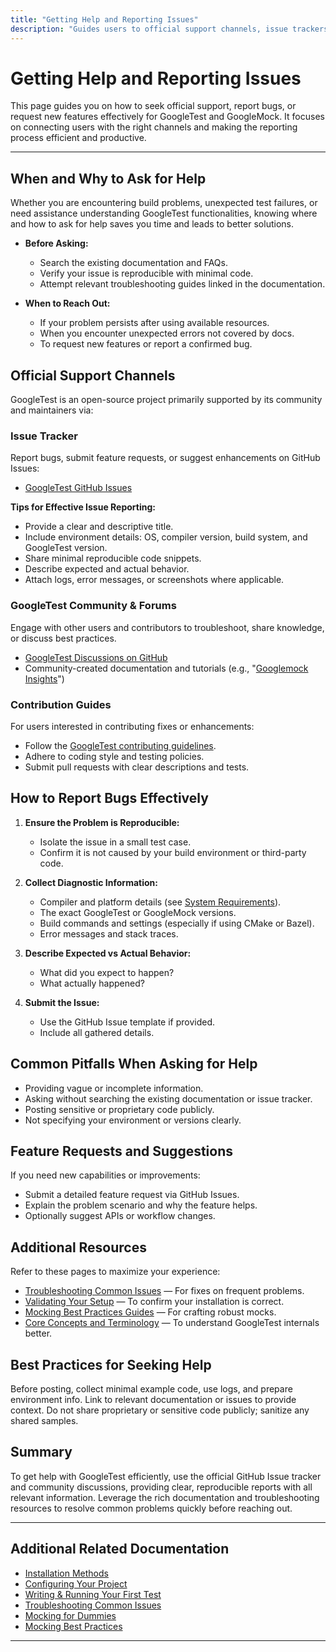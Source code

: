 ```yaml
---
title: "Getting Help and Reporting Issues"
description: "Guides users to official support channels, issue trackers, and documentation pages. Outlines the most effective ways to ask for help, report bugs, or request new features."
---
```


# Getting Help and Reporting Issues

This page guides you on how to seek official support, report bugs, or request new features effectively for GoogleTest and GoogleMock. It focuses on connecting users with the right channels and making the reporting process efficient and productive.

---

## When and Why to Ask for Help

Whether you are encountering build problems, unexpected test failures, or need assistance understanding GoogleTest functionalities, knowing where and how to ask for help saves you time and leads to better solutions.

- **Before Asking:**
  - Search the existing documentation and FAQs.
  - Verify your issue is reproducible with minimal code.
  - Attempt relevant troubleshooting guides linked in the documentation.

- **When to Reach Out:**
  - If your problem persists after using available resources.
  - When you encounter unexpected errors not covered by docs.
  - To request new features or report a confirmed bug.

## Official Support Channels

GoogleTest is an open-source project primarily supported by its community and maintainers via:

### Issue Tracker

Report bugs, submit feature requests, or suggest enhancements on GitHub Issues:

- [GoogleTest GitHub Issues](https://github.com/google/googletest/issues)

**Tips for Effective Issue Reporting:**

- Provide a clear and descriptive title.
- Include environment details: OS, compiler version, build system, and GoogleTest version.
- Share minimal reproducible code snippets.
- Describe expected and actual behavior.
- Attach logs, error messages, or screenshots where applicable.

### GoogleTest Community & Forums

Engage with other users and contributors to troubleshoot, share knowledge, or discuss best practices.

- [GoogleTest Discussions on GitHub](https://github.com/google/googletest/discussions)
- Community-created documentation and tutorials (e.g., "[Googlemock Insights](https://github.com/ElectricRCAircraftGuy/eRCaGuy_dotfiles/blob/master/googletest/insights.md)")

### Contribution Guides

For users interested in contributing fixes or enhancements:

- Follow the [GoogleTest contributing guidelines](https://github.com/google/googletest/blob/main/CONTRIBUTING.md).
- Adhere to coding style and testing policies.
- Submit pull requests with clear descriptions and tests.

## How to Report Bugs Effectively

1. **Ensure the Problem is Reproducible:**
   - Isolate the issue in a small test case.
   - Confirm it is not caused by your build environment or third-party code.

2. **Collect Diagnostic Information:**
   - Compiler and platform details (see [System Requirements](/getting-started/prerequisites-installation/system-requirements)).
   - The exact GoogleTest or GoogleMock versions.
   - Build commands and settings (especially if using CMake or Bazel).
   - Error messages and stack traces.

3. **Describe Expected vs Actual Behavior:**
   - What did you expect to happen?
   - What actually happened?

4. **Submit the Issue:**
   - Use the GitHub Issue template if provided.
   - Include all gathered details.

## Common Pitfalls When Asking for Help

- Providing vague or incomplete information.
- Asking without searching the existing documentation or issue tracker.
- Posting sensitive or proprietary code publicly.
- Not specifying your environment or versions clearly.

## Feature Requests and Suggestions

If you need new capabilities or improvements:

- Submit a detailed feature request via GitHub Issues.
- Explain the problem scenario and why the feature helps.
- Optionally suggest APIs or workflow changes.

## Additional Resources

Refer to these pages to maximize your experience:

- [Troubleshooting Common Issues](/getting-started/troubleshooting-validation/troubleshooting-common-issues) — For fixes on frequent problems.
- [Validating Your Setup](/getting-started/troubleshooting-validation/validating-setup) — To confirm your installation is correct.
- [Mocking Best Practices Guides](/guides/mocking-best-practices) — For crafting robust mocks.
- [Core Concepts and Terminology](/overview/core-architecture-and-concepts/core-concepts-and-terminology) — To understand GoogleTest internals better.

## Best Practices for Seeking Help

<Tip>
Before posting, collect minimal example code, use logs, and prepare environment info.
</Tip>

<Note>
Link to relevant documentation or issues to provide context.
</Note>

<Warning>
Do not share proprietary or sensitive code publicly; sanitize any shared samples.
</Warning>

## Summary

To get help with GoogleTest efficiently, use the official GitHub Issue tracker and community discussions, providing clear, reproducible reports with all relevant information. Leverage the rich documentation and troubleshooting resources to resolve common problems quickly before reaching out.

---

## Additional Related Documentation

- [Installation Methods](/getting-started/prerequisites-installation/installation-methods)
- [Configuring Your Project](/getting-started/project-setup-first-run/configuring-project)
- [Writing & Running Your First Test](/getting-started/project-setup-first-run/writing-running-first-test)
- [Troubleshooting Common Issues](/getting-started/troubleshooting-validation/troubleshooting-common-issues)
- [Mocking for Dummies](/docs/gmock_for_dummies.md)
- [Mocking Best Practices](/guides/mocking-best-practices/defining-expectations)

---